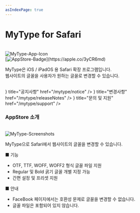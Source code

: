 ```yaml
---
asIndexPage: true
---
```



# MyType for Safari

<br/>
<Image src="/img/MyType_Icon.png" alt="MyType-App-Icon" width={100} height={100} />
<br/>
[<Image src="/img/white.svg" alt="AppStore-Badge" width={150} height={70} />](https://apple.co/3yCR6md)
<br/>

MyType은 iOS / iPadOS 용 Safari 확장 프로그램입니다.  
웹사이트의 글꼴을 사용자가 원하는 글꼴로 변경할 수 있습니다.  

<br />
<Cards>
  <Cards.Card
    icon={<Bell weight='fill'/>}
    title="공지사항"
    href="/mytype/notice"
  />
  <Cards.Card
    icon={<Note weight='fill'/>}
    title="변경사항"
    href="/mytype/releaseNotes"
  />
  <Cards.Card
    icon={<Question weight='fill'/>}
    title="문의 및 지원"
    href="/mytype/support"
  />
</Cards>
<br />

### AppStore 소개

<br />
<div className="border rounded-xl border-solid border-neutral-300 bg-white/50 px-4 py-3">

  <Image src='/img/MyType-Screenshots.jpg' alt='MyType-Screenshots' width={1500} height={300} className="border border-solid border-neutral-200 rounded-xl" />

  MyType으로 Safari에서 웹사이트의 글꼴을 변경할 수 있습니다.

  ■ 기능
  - OTF, TTF, WOFF, WOFF2 형식 글꼴 파일 지원
  - Regular 및 Bold 굵기 글꼴 개별 지정 가능
  - 간편 설정 및 프리셋 지원

  ■ 안내
  - FaceBook 페이지에서는 호환성 문제로 글꼴을 변경할 수 없습니다.
  - 글꼴 파일은 포함되어 있지 않습니다.

</div>